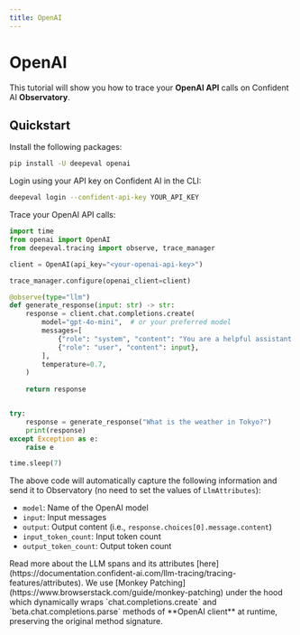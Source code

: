 ```yaml
---
title: OpenAI
---
```



# OpenAI
This tutorial will show you how to trace your **OpenAI API** calls on Confident AI **Observatory**.

## Quickstart

Install the following packages:

```bash
pip install -U deepeval openai
```

Login using your API key on Confident AI in the CLI:

```bash
deepeval login --confident-api-key YOUR_API_KEY
```

Trace your OpenAI API calls:

```python showLineNumbers {5, 9, 24}
import time
from openai import OpenAI
from deepeval.tracing import observe, trace_manager

client = OpenAI(api_key="<your-openai-api-key>")

trace_manager.configure(openai_client=client)

@observe(type="llm")
def generate_response(input: str) -> str:
    response = client.chat.completions.create(
        model="gpt-4o-mini",  # or your preferred model
        messages=[
            {"role": "system", "content": "You are a helpful assistant."},
            {"role": "user", "content": input},
        ],
        temperature=0.7,
    )
    
    return response


try:
    response = generate_response("What is the weather in Tokyo?")
    print(response)
except Exception as e:
    raise e

time.sleep(7)
```

The above code will automatically capture the following information and send it to Observatory (no need to set the values of `LlmAttributes`):

- `model`: Name of the OpenAI model
- `input`: Input messages
- `output`: Output content (i.e., `response.choices[0].message.content`)
- `input_token_count`: Input token count
- `output_token_count`: Output token count

<Callout>
Read more about the LLM spans and its attributes [here](https://documentation.confident-ai.com/llm-tracing/tracing-features/attributes).
</Callout>

<Callout type="info">
We use [Monkey Patching](https://www.browserstack.com/guide/monkey-patching) under the hood which dynamically wraps `chat.completions.create` and `beta.chat.completions.parse` methods of **OpenAI client** at runtime, preserving the original method signature.
</Callout>